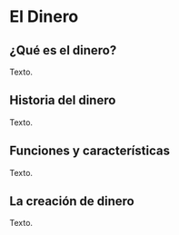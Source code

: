 # El Dinero

## ¿Qué es el dinero?

Texto.

## Historia del dinero

Texto.

## Funciones y características

Texto.

## La creación de dinero

Texto.

